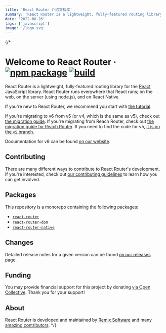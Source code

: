```yaml
---
title: 'React Router 介绍文档库'
summary: 'React Router is a lightweight, fully-featured routing library for the React JavaScript library. React Router runs everywhere that React runs; on the web, on the server (using node.js), and on React Native.'
date: '2022-08-26'
tags: ['javascript']
image: '/logo.svg'
---
```


{/\*

# Welcome to React Router &middot; [![npm package][npm-badge]][npm] [![build][build-badge]][build]

[npm-badge]: https://img.shields.io/npm/v/react-router-dom.svg?style=flat-square
[npm]: https://www.npmjs.org/package/react-router-dom
[build-badge]: https://img.shields.io/github/actions/workflow/status/remix-run/react-router/test.yml?branch=dev&style=square
[build]: https://github.com/remix-run/react-router/actions/workflows/test.yml

React Router is a lightweight, fully-featured routing library for the [React](https://reactjs.org) JavaScript library. React Router runs everywhere that React runs; on the web, on the server (using node.js), and on React Native.

If you're new to React Router, we recommend you start with [the tutorial](https://reactrouter.com/en/main/start/tutorial).

If you're migrating to v6 from v5 (or v4, which is the same as v5), check out [the migration guide](/docs/upgrading/v5.md). If you're migrating from Reach Router, check out [the migration guide for Reach Router](/docs/upgrading/reach.md). If you need to find the code for v5, [it is on the `v5` branch](https://github.com/remix-run/react-router/tree/v5).

Documentation for v6 can be found [on our website](https://reactrouter.com/).

## Contributing

There are many different ways to contribute to React Router's development. If you're interested, check out [our contributing guidelines](CONTRIBUTING.md) to learn how you can get involved.

## Packages

This repository is a monorepo containing the following packages:

- [`react-router`](/packages/react-router)
- [`react-router-dom`](/packages/react-router-dom)
- [`react-router-native`](/packages/react-router-native)

## Changes

Detailed release notes for a given version can be found [on our releases page](https://github.com/remix-run/react-router/releases).

## Funding

You may provide financial support for this project by donating [via Open Collective](https://opencollective.com/react-router). Thank you for your support!

## About

React Router is developed and maintained by [Remix Software](https://remix.run) and many [amazing contributors](https://github.com/remix-run/react-router/graphs/contributors). \*/}
